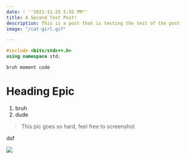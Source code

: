 ```yaml
---
date: ! '"2021-11-25 5:55 PM"'
title: A Second Test Post!
description: This is a post that is testing the test of the post
image: "/cat-girl.gif"

---
```

```cpp
#include <bits/stdc++.h>
using namespace std;
```

`bruh moment code`

# Heading Epic

1. bruh
2. dude

> This pic goes so hard, feel free to screenshot

dsf

![](/cat-girl.gif)